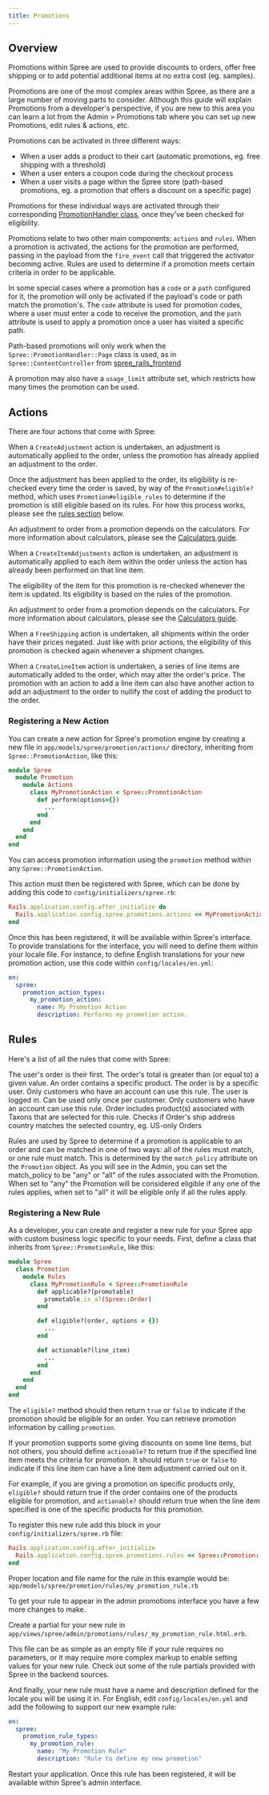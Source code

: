 ```yaml
---
title: Promotions
---
```


## Overview

Promotions within Spree are used to provide discounts to orders, offer free shipping or to add potential additional items at no extra cost (eg. samples).

Promotions are one of the most complex areas within Spree, as there are a large number of moving parts to consider. Although this guide will explain Promotions from a developer's perspective, if you are new to this area you can learn a lot from the Admin &gt; Promotions tab where you can set up new Promotions, edit rules & actions, etc.

Promotions can be activated in three different ways:

* When a user adds a product to their cart (automatic promotions, eg. free shipping with a threshold)
* When a user enters a coupon code during the checkout process
* When a user visits a page within the Spree store (path-based promotions, eg. a promotion that offers a discount on a specific page)

Promotions for these individual ways are activated through their corresponding [PromotionHandler class](https://github.com/spree/spree/tree/main/core/app/models/spree/promotion_handler), once they've been checked for eligibility.

Promotions relate to two other main components: `actions` and `rules`. When a promotion is activated, the actions for the promotion are performed, passing in the payload from the `fire_event` call that triggered the activator becoming active. Rules are used to determine if a promotion meets certain criteria in order to be applicable.

In some special cases where a promotion has a `code` or a `path` configured for it, the promotion will only be activated if the payload's code or path match the promotion's. The `code` attribute is used for promotion codes, where a user must enter a code to receive the promotion, and the `path` attribute is used to apply a promotion once a user has visited a specific path.

 Path-based promotions will only work when the `Spree::PromotionHandler::Page` class is used, as in `Spree::ContentController` from [spree_rails_frontend](https://github.com/spree/spree_rails_frontend)

A promotion may also have a `usage_limit` attribute set, which restricts how many times the promotion can be used.

## Actions

There are four actions that come with Spree:

<AccordionGroup>
  <Accordion title="Creating an Adjustment">
    <p>When a <code>CreateAdjustment</code> action is undertaken, an adjustment is automatically applied to the order, unless the promotion has already applied an adjustment to the order.</p>
    <p>Once the adjustment has been applied to the order, its eligibility is re-checked every time the order is saved, by way of the <code>Promotion#eligible?</code> method, which uses <code>Promotion#eligible_rules</code> to determine if the promotion is still eligible based on its rules. For how this process works, please see the <a href="promotions#rules">rules section</a> below.</p>
    <p>An adjustment to order from a promotion depends on the calculators. For more information about calculators, please see the <a href="calculators">Calculators guide</a>.</p>
  </Accordion>
  <Accordion title="Creating an Item Adjustment">
    <p>When a <code>CreateItemAdjustments</code> action is undertaken, an adjustment is automatically applied to each item within the order unless the action has already been performed on that line item.</p>
    <p>The eligibility of the item for this promotion is re-checked whenever the item is updated. Its eligibility is based on the rules of the promotion.</p>
    <p>An adjustment to order from a promotion depends on the calculators. For more information about calculators, please see the <a href="calculators">Calculators guide</a>.</p>
  </Accordion>
  <Accordion title="Free Shipping">
    <p>When a <code>FreeShipping</code> action is undertaken, all shipments within the order have their prices negated. Just like with prior actions, the eligibility of this promotion is checked again whenever a shipment changes.</p>
  </Accordion>
  <Accordion title="Create Line Items">
    <p>When a <code>CreateLineItem</code> action is undertaken, a series of line items are automatically added to the order, which may alter the order's price. The promotion with an action to add a line item can also have another action to add an adjustment to the order to nullify the cost of adding the product to the order.</p>
  </Accordion>
</AccordionGroup>

### Registering a New Action

You can create a new action for Spree's promotion engine by creating a new file in `app/models/spree/promotion/actions/` directory, inheriting from `Spree::PromotionAction`, like this:

```ruby
module Spree
  module Promotion
    module Actions
      class MyPromotionAction < Spree::PromotionAction
        def perform(options={})
          ...
        end
      end
    end
  end
end
```

You can access promotion information using the `promotion` method within any `Spree::PromotionAction`.

This action must then be registered with Spree, which can be done by adding this code to `config/initializers/spree.rb`:

```ruby
Rails.application.config.after_initialize do
  Rails.application.config.spree.promotions.actions << MyPromotionAction
end
```

Once this has been registered, it will be available within Spree's interface. To provide translations for the interface, you will need to define them within your locale file. For instance, to define English translations for your new promotion action, use this code within `config/locales/en.yml`:

```yaml
en:
  spree:
    promotion_action_types:
      my_promotion_action:
        name: My Promotion Action
        description: Performs my promotion action.
```

## Rules

Here's a list of all the rules that come with Spree:

<AccordionGroup>
  <Accordion title="FirstOrder">
    The user's order is their first.
  </Accordion>
  <Accordion title="ItemTotal">
    The order's total is greater than (or equal to) a given value.
  </Accordion>
  <Accordion title="Product">
    An order contains a specific product.
  </Accordion>
  <Accordion title="User">
    The order is by a specific user. Only customers who have an account can use this rule.
  </Accordion>
  <Accordion title="UserLoggedIn">
    The user is logged in.
  </Accordion>
  <Accordion title="One Use Per User">
    Can be used only once per customer. Only customers who have an account can use this rule.
  </Accordion>
  <Accordion title="Taxon(s)">
    Order includes product(s) associated with Taxons that are selected for this rule.
  </Accordion>
  <Accordion title="Country">
    Checks if Order's ship address country matches the selected country, eg. US-only Orders
  </Accordion>
</AccordionGroup>

Rules are used by Spree to determine if a promotion is applicable to an order and can be matched in one of two ways: all of the rules must match, or one rule must match. This is determined by the `match_policy` attribute on the `Promotion` object. As you will see in the Admin, you can set the match\_policy to be "any" or "all" of the rules associated with the Promotion. When set to "any" the Promotion will be considered eligible if any one of the rules applies, when set to "all" it will be eligible only if all the rules apply.

### Registering a New Rule

As a developer, you can create and register a new rule for your Spree app with custom business logic specific to your needs. First, define a class that inherits from `Spree::PromotionRule`, like this:

```ruby
module Spree
  class Promotion
    module Rules
      class MyPromotionRule < Spree::PromotionRule
        def applicable?(promotable)
          promotable.is_a?(Spree::Order)
        end

        def eligible?(order, options = {})
          ...
        end

        def actionable?(line_item)
          ...
        end
      end
    end
  end
end
```

The `eligible?` method should then return `true` or `false` to indicate if the promotion should be eligible for an order. You can retrieve promotion information by calling `promotion`.

If your promotion supports some giving discounts on some line items, but not others, you should define `actionable?` to return true if the specified line item meets the criteria for promotion. It should return `true` or `false` to indicate if this line item can have a line item adjustment carried out on it.

For example, if you are giving a promotion on specific products only, `eligible?` should return true if the order contains one of the products eligible for promotion, and `actionable?` should return true when the line item specified is one of the specific products for this promotion.

To register this new rule add this block in your `config/initializers/spree.rb` file:

```ruby
Rails.application.config.after_initialize
  Rails.application.config.spree.promotions.rules << Spree::Promotion::Rules::MyPromotionRule
end
```

 Proper location and file name for the rule in this example would be: `app/models/spree/promotion/rules/my_promotion_rule.rb`

To get your rule to appear in the admin promotions interface you have a few more changes to make.

Create a partial for your new rule in `app/views/spree/admin/promotions/rules/_my_promotion_rule.html.erb`.

This file can be as simple as an empty file if your rule requires no parameters, or it may require more complex markup to enable setting values for your new rule. Check out some of the rule partials provided with Spree in the backend sources.

And finally, your new rule must have a name and description defined for the locale you will be using it in. For English, edit `config/locales/en.yml` and add the following to support our new example rule:

```yaml
en:
  spree:
    promotion_rule_types:
      my_promotion_rule:
        name: "My Promotion Rule"
        description: "Rule to define my new promotion"
```

Restart your application. Once this rule has been registered, it will be available within Spree's admin interface.
